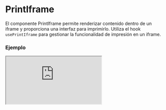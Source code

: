 
# PrintIframe

El componente PrintIframe permite renderizar contenido dentro de un iframe y proporciona una interfaz para imprimirlo. Utiliza el hook `usePrintIframe` para gestionar la funcionalidad de impresión en un iframe.

### Ejemplo

<Iframe
  minHeightIframe="30dvh"
  src="https://fenextjs-component-storybook.vercel.app/iframe.html?args=&id=print-iframe--index&viewMode=story"
/>

### Importacion

Para importar el componente PrintIframe, se puede hacer desde fenextjs

```tsx copy
import { PrintIframe } from "fenextjs";
```

### Parametros

| Parametro   | Tipo                                            | Requerido | Default | Descripcion                                                                                                           |
| ----------- | ----------------------------------------------- | --------- | ------- | --------------------------------------------------------------------------------------------------------------------- |
| className   | string                                          | no        | ''      | Clase CSS para personalizar el contenedor del componente PrintIframe.                                                 |
| onComponent | (data: PrintIframeComponentProps) =\> ReactNode | sí        | N/A     | Función que retorna el contenido a renderizar dentro del iframe, aceptando datos de tipo `PrintIframeComponentProps`. |
| loader      | boolean                                         | no        | false   | Indica si el iframe está en estado de carga, mostrando un indicador de carga.                                         |

### Storybook

Para ver el storybook del componente lo puede hacer con este [link](https://fenextjs-component-storybook.vercel.app/?path=/story/print-iframe--index)

### Usos

- PrintIframe básico

```tsx copy
<PrintIframe
  onComponent={({ loader }) => (
    <div>{loader ? "Cargando..." : "Contenido a imprimir"}</div>
  )}
/>
```

- PrintIframe con clase personalizada

```tsx copy
<PrintIframe
  className="mi-clase"
  onComponent={({ loader }) => (
    <div>{loader ? "Cargando..." : "Contenido listo"}</div>
  )}
/>
```
